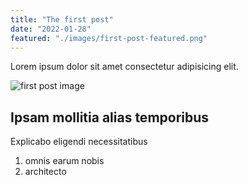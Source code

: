 ```yaml
---
title: "The first post"
date: "2022-01-28"
featured: "./images/first-post-featured.png"
---
```


Lorem ipsum dolor sit amet consectetur adipisicing elit.

![first post image](./images/first-post-content.png)

## Ipsam mollitia alias temporibus

Explicabo eligendi necessitatibus

1. omnis earum nobis
2. architecto
